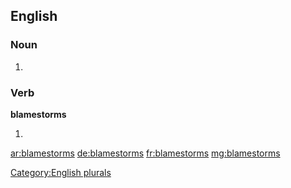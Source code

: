 ==English==

===Noun===
{{head|en}}

# {{plural of|blamestorm}}

===Verb===
'''blamestorms'''

# {{en-third-person singular of|blamestorm}}

[[Category:English plurals]]

[[ar:blamestorms]]
[[de:blamestorms]]
[[fr:blamestorms]]
[[mg:blamestorms]]